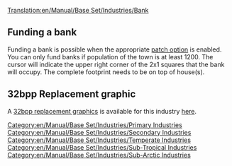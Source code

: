 [[Translation:en/Manual/Base Set/Industries/Bank]]


{{en/Manual/Base Set/Industries/Industries|image=en/Manual/Base Set/Industries/Bank.png
|name=Bank
|climates=[[en/Manual/Climates]], [[en/Manual/Climates]], [[en/Manual/Climates]].
|accepts=[[en/Manual/Base Set/Cargos/Valuables]] (Temperate Only),<br> [[en/Manual/Base Set/Cargos/Gold]] (Sub-Arctic Only),<br> [[en/Manual/Base Set/Cargos/Diamonds]] (Sub-Tropical Only).
|produces=Valuables (Temperate Only)
|notes=Two different graphics exist for this industry. The top one appears in Temperate, the bottom one appears in Sub-Arctic and Sub-Tropical.<br/>
{{en/Phototable|[[File:en/Manual/Base Set/Industries/Tropicalbank.png]]|Sub-Arctic and Sub-Tropical|center}}
}}

==Funding a bank==
Funding a bank is possible when the appropriate [[en/Archive/Manual/Settings/Configuring patches/Economy|patch option]] is enabled. You can only fund banks if population of the town is at least 1200. The cursor will indicate the upper right corner of the 2x1 squares that the bank will occupy. The complete footprint needs to be on top of house(s).

==32bpp Replacement graphic==
A [[en/Archive/Old 32bpp/32bit Graphics Development#user-info|32bpp replacement graphics]] is available for this industry [[en/Archive/Old 32bpp/List of downloadable 32 bpp tars|here]].

[[Category:en/Manual/Base Set/Industries/Primary Industries]]
[[Category:en/Manual/Base Set/Industries/Secondary Industries]]
[[Category:en/Manual/Base Set/Industries/Temperate Industries]]
[[Category:en/Manual/Base Set/Industries/Sub-Tropical Industries]]
[[Category:en/Manual/Base Set/Industries/Sub-Arctic Industries]]